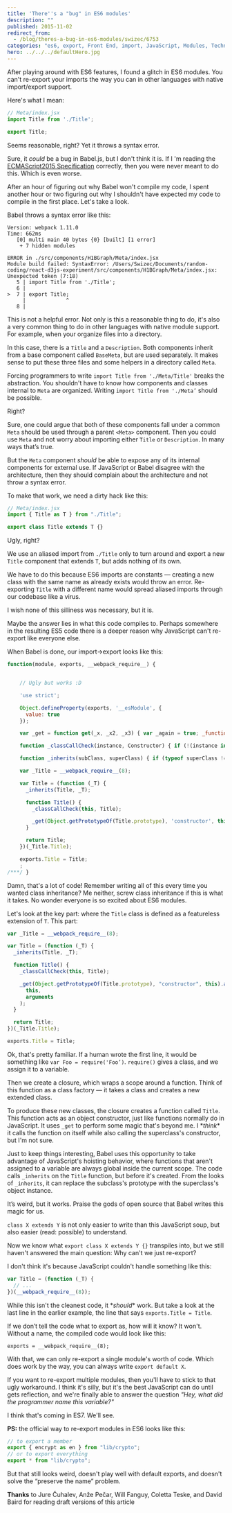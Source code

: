 ```yaml
---
title: 'There''s a "bug" in ES6 modules'
description: ""
published: 2015-11-02
redirect_from:
  - /blog/theres-a-bug-in-es6-modules/swizec/6753
categories: "es6, export, Front End, import, JavaScript, Modules, Technical"
hero: ../../../defaultHero.jpg
---
```


After playing around with ES6 features, I found a glitch in ES6 modules. You can't re-export your imports the way you can in other languages with native import/export support.

Here's what I mean:

```javascript
// Meta/index.jsx
import Title from './Title';

export Title;
```

Seems reasonable, right? Yet it throws a syntax error.

Sure, it _could_ be a bug in Babel.js, but I don't think it is. If I 'm reading the [ECMAScript2015 Specification](http://www.ecma-international.org/ecma-262/6.0/#sec-exports) correctly, then you were never meant to do this. Which is even worse.

After an hour of figuring out why Babel won't compile my code, I spent another hour or two figuring out why I shouldn't have expected my code to compile in the first place. Let's take a look.

Babel throws a syntax error like this:

```undefined
Version: webpack 1.11.0
Time: 662ms
   [0] multi main 40 bytes {0} [built] [1 error]
    + 7 hidden modules

ERROR in ./src/components/H1BGraph/Meta/index.jsx
Module build failed: SyntaxError: /Users/Swizec/Documents/random-coding/react-d3js-experiment/src/components/H1BGraph/Meta/index.jsx: Unexpected token (7:18)
   5 | import Title from './Title';
   6 |
>  7 | export Title;
     |             ^
   8 |
```

This is not a helpful error. Not only is this a reasonable thing to do, it's also a very common thing to do in other languages with native module support. For example, when your organize files into a directory.

In this case, there is a `Title` and a `Description`. Both components inherit from a base component called `BaseMeta`, but are used separately. It makes sense to put these three files and some helpers in a directory called `Meta`.

Forcing programmers to write `import Title from './Meta/Title'` breaks the abstraction. You shouldn't have to know how components and classes internal to `Meta` are organized. Writing `import Title from './Meta’` should be possible.

Right?

Sure, one could argue that both of these components fall under a common `Meta` should be used through a parent `<Meta>` component. Then you could use `Meta` and not worry about importing either `Title` or `Description`. In many ways that’s true.

But the `Meta` component _should_ be able to expose any of its internal components for external use. If JavaScript or Babel disagree with the architecture, then they should complain about the architecture and not throw a syntax error.

To make that work, we need a dirty hack like this:

```javascript
// Meta/index.jsx
import { Title as T } from "./Title";

export class Title extends T {}
```

Ugly, right?

We use an aliased import from `./Title` only to turn around and export a new `Title` component that extends `T`, but adds nothing of its own.

We have to do this because ES6 imports are constants — creating a new class with the same name as already exists would throw an error. Re-exporting `Title` with a different name would spread aliased imports through our codebase like a virus.

I wish none of this silliness was necessary, but it is.

Maybe the answer lies in what this code compiles to. Perhaps somewhere in the resulting ES5 code there is a deeper reason why JavaScript can't re-export like everyone else.

When Babel is done, our import→export looks like this:

```javascript
function(module, exports, __webpack_require__) {


    // Ugly but works :D

    'use strict';

    Object.defineProperty(exports, '__esModule', {
      value: true
    });

    var _get = function get(_x, _x2, _x3) { var _again = true; _function: while (_again) { var object = _x, property = _x2, receiver = _x3; desc = parent = getter = undefined; _again = false; if (object === null) object = Function.prototype; var desc = Object.getOwnPropertyDescriptor(object, property); if (desc === undefined) { var parent = Object.getPrototypeOf(object); if (parent === null) { return undefined; } else { _x = parent; _x2 = property; _x3 = receiver; _again = true; continue _function; } } else if ('value' in desc) { return desc.value; } else { var getter = desc.get; if (getter === undefined) { return undefined; } return getter.call(receiver); } } };

    function _classCallCheck(instance, Constructor) { if (!(instance instanceof Constructor)) { throw new TypeError('Cannot call a class as a function'); } }

    function _inherits(subClass, superClass) { if (typeof superClass !== 'function' && superClass !== null) { throw new TypeError('Super expression must either be null or a function, not ' + typeof superClass); } subClass.prototype = Object.create(superClass && superClass.prototype, { constructor: { value: subClass, enumerable: false, writable: true, configurable: true } }); if (superClass) Object.setPrototypeOf ? Object.setPrototypeOf(subClass, superClass) : subClass.__proto__ = superClass; }

    var _Title = __webpack_require__(8);

    var Title = (function (_T) {
      _inherits(Title, _T);

      function Title() {
        _classCallCheck(this, Title);

        _get(Object.getPrototypeOf(Title.prototype), 'constructor', this).apply(this, arguments);
      }

      return Title;
    })(_Title.Title);

    exports.Title = Title;
    ;
/***/ }
```

Damn, that's a lot of code! Remember writing all of this every time you wanted class inheritance? Me neither, screw class inheritance if this is what it takes. No wonder everyone is so excited about ES6 modules.

Let's look at the key part: where the `Title` class is defined as a featureless extension of `T`. This part:

```javascript
var _Title = __webpack_require__(8);

var Title = (function (_T) {
  _inherits(Title, _T);

  function Title() {
    _classCallCheck(this, Title);

    _get(Object.getPrototypeOf(Title.prototype), "constructor", this).apply(
      this,
      arguments
    );
  }

  return Title;
})(_Title.Title);

exports.Title = Title;
```

Ok, that's pretty familiar. If a human wrote the first line, it would be something like `var Foo = require('Foo’)`. `require()` gives a class, and we assign it to a variable.

Then we create a closure, which wraps a scope around a function. Think of this function as a class factory — it takes a class and creates a new extended class.

To produce these new classes, the closure creates a function called `Title`. This function acts as an object constructor, just like functions normally do in JavaScript. It uses `_get` to perform some magic that's beyond me. I \*_think_\* it calls the function on itself while also calling the superclass's constructor, but I'm not sure.

Just to keep things interesting, Babel uses this opportunity to take advantage of JavaScript's hoisting behavior, where functions that aren't assigned to a variable are always global inside the current scope. The code calls `_inherits` on the `Title` function, but before it's created. From the looks of `_inherits`, it can replace the subclass's prototype with the superclass's object instance.

It’s weird, but it works. Praise the gods of open source that Babel writes this magic for us.

`class X extends Y` is not only easier to write than this JavaScript soup, but also easier (read: possible) to understand.

Now we know what `export class X extends Y {}` transpiles into, but we still haven't answered the main question: Why can't we just re-export?

I don't think it's because JavaScript couldn't handle something like this:

```javascript
var Title = (function (_T) {
  // ...
})(__webpack_require__(8));
```

While this isn't the cleanest code, it \*_should_\* work. But take a look at the last line in the earlier example, the line that says `exports.Title = Title`.

If we don’t tell the code what to export as, how will it know? It won't. Without a name, the compiled code would look like this:

```undefined
exports = __webpack_require__(8);
```

With that, we can only re-export a single module's worth of code. Which does work by the way, you can always write `export default X`.

If you want to re-export multiple modules, then you'll have to stick to that ugly workaround. I think it's silly, but it's the best JavaScript can do until gets reflection, and we're finally able to answer the question _"Hey, what did the programmer name this variable?"_

I think that's coming in ES7. We'll see.

**PS:** the official way to re-export modules in ES6 looks like this:

```javascript
// to export a member
export { encrypt as en } from "lib/crypto";
// or to export everything
export * from "lib/crypto";
```

But that still looks weird, doesn't play well with default exports, and doesn't solve the “preserve the name” problem.

**Thanks** to Jure Čuhalev, Anže Pečar, Will Fanguy, Coletta Teske, and David Baird for reading draft versions of this article
